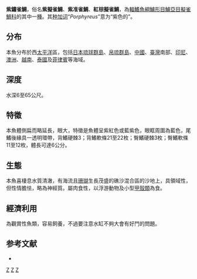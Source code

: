 {{Speciesbox
| image = Magenta dottyback, Pictichromis porphyrea.jpg
| image_width = 250px
| image_caption = 紫鏽雀鯛
| status = NE
| status_system = IUCN3.1
| genus = Pictichromis
| species = porphyreus
| authority = (Lubbock et Goldman, 1974)<ref name='id7165'>{{cite web| url =http://www.bioinfo.cn/db05/BjdwSpecies.php?action=view&id=7165| title =紫拟雀鲷| work =《中国动物物种编目数据库》| publisher =中国科学院微生物研究所| author =中国科学院动物研究所| accessdate =2009-04-16| deadurl =yes| archiveurl =https://web.archive.org/web/20160305091414/http://www.bioinfo.cn/db05/BjdwSpecies.php?action=view&id=7165| archivedate =2016-03-05}}</ref>
| synonyms = *''Pseudochromis porphyrea''<br /><small>Lubbock & Goldman, 1974</small>
}}

'''紫鏽雀鯛'''，俗名'''紫擬雀鯛'''、'''紫准雀鯛'''、'''紅棕擬雀鯛'''，為[[輻鰭魚綱|輻鰭魚綱]][[鱸形目|鱸形目]][[鱸亞目|鱸亞目]][[擬雀鯛科|擬雀鯛科]]的其中一[[種|種]]。其[[种加词|种加词]]“''Porphyreus''”意为“紫色的”。

==分布==
本魚分布於西[[太平洋|太平洋]]區，包括[[日本|日本]][[琉球群島|琉球群島]]、[[帛琉群島|帛琉群島]]、[[中國|中國]]、[[臺灣|臺灣]]南部、[[印尼|印尼]]、[[澳洲|澳洲]]、[[越南|越南]]、[[泰國|泰國]]及[[菲律賓|菲律賓]]等海域。

==深度==
水深6至65公尺。

==特徵==
本魚體側扁而略延長，眼大，特徵是魚體呈紫紅色或藍紫色，眼眶周圍為藍色，尾鰭後緣具一透明環帶，背鰭硬棘3；背鰭軟條21至22枚；臀鰭硬棘3枚；臀鰭軟條11至12枚，體長可達6公分。

==生態==
本魚喜棲息水質清澈，有海流且[[珊瑚|珊瑚]]生長茂盛的礁沙混合區的沙地上，具領域性，但性情膽怯，略為神經質。屬肉食性，以浮游動物及小型[[甲殼類|甲殼類]]為食。

==經濟利用==
為觀賞性魚類，容易飼養，不過要注意水缸不夠大會有好鬥的問題。

==参考文献==
{{reflist}}
*{{FishBase_species|genus=Pictichromis|species=porphyreus|year=2011|month=12}}
{{Taxonbar|from=Q2315771}}

[[Category:觀賞魚|Z]]
[[Category:鏽雀鯛屬|Z]]
[[Category:1974年描述的鱼类|Z]]